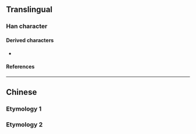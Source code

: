 {{character info/new}}
==Translingual==

===Han character===
{{Han char|rn=85|rad=水|as=08|sn=11|four=|canj=EAYK|ids=⿰氵旻}}

====Derived characters====
* {{l|mul|[[𮦬]]}}

====References====
{{Han ref|kx=0633.240|dkj=17722|hdz=31649.040|uh=6E02}}

----

==Chinese==

===Etymology 1===
{{zh-see|汶|a}}

===Etymology 2===
{{zh-see|岷|a}}